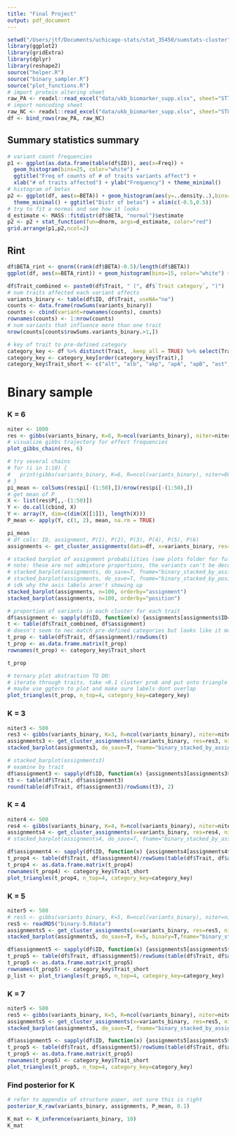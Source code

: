 ```yaml
---
title: "Final Project"
output: pdf_document
---
```


```r
setwd("/Users/jtf/Documents/uchicago-stats/stat_35450/sumstats-cluster")
library(ggplot2)
library(gridExtra)
library(dplyr)
library(reshape2)
source("helper.R")
source("binary_sampler.R")
source("plot_functions.R")
# import protein altering sheet
raw_PA <- readxl::read_excel("data/ukb_biomarker_supp.xlsx", sheet="ST7", skip=1)
# import noncoding sheet
raw_NC <- readxl::read_excel("data/ukb_biomarker_supp.xlsx", sheet="ST8", skip=1)
df <- bind_rows(raw_PA, raw_NC)
```

## Summary statistics summary
```r
# variant count frequencies
p1 <- ggplot(as.data.frame(table(df$ID)), aes(x=Freq)) + 
  geom_histogram(bins=25, color="white") + 
  ggtitle("Freq of counts of # of traits variants affect") + 
  xlab("# of traits affected") + ylab("Frequency") + theme_minimal()
# histogram of betas
p2 <- ggplot(df, aes(x=BETA)) + geom_histogram(aes(y=..density..),bins=100,color="white") + 
  theme_minimal() + ggtitle("Distr of betas") + xlim(c(-0.5,0.5))
# try to fit a normal and see how it looks
d_estimate <- MASS::fitdistr(df$BETA, "normal")$estimate 
p2 <- p2 + stat_function(fun=dnorm, args=d_estimate, color="red")
grid.arrange(p1,p2,ncol=2)
```

## Rint
```r
df$BETA_rint <- qnorm((rank(df$BETA)-0.5)/length(df$BETA))
ggplot(df, aes(x=BETA_rint)) + geom_histogram(bins=15, color="white") + theme_minimal() + ggtitle("PA")
```

```r
df$Trait_combined <- paste0(df$Trait, " (", df$`Trait category`, ")")
# num traits affected each variant affects
variants_binary <- table(df$ID, df$Trait, useNA="no")
counts <- data.frame(rowSums(variants_binary))
counts <- cbind(variant=rownames(counts), counts)
rownames(counts) <- 1:nrow(counts)
# num variants that influence more than one trait
nrow(counts[counts$rowSums.variants_binary.>1,])

# key of trait to pre-defined category
category_key <- df %>% distinct(Trait, .keep_all = TRUE) %>% select(Trait, `Trait category`)
category_key <- category_key[order(category_key$Trait),]
category_key$Trait_short <- c("alt", "alb", "akp", "apA", "apB", "ast", "astalt", "crp", "cal", "chol", "crea", "creaU", "cysC", "dbili", "eGFR", "ggt", "glu", "HbA1c", "HDL", "IGF1", "LDL", "LpA", "malbU", "nalb", "phos", "potU", "SHBG", "sodU", "test", "tbili", "tprot", "trig", "urate", "urea", "vitD")
```

# Binary sample

### K = 6
```r
niter <- 1000
res <- gibbs(variants_binary, K=6, R=ncol(variants_binary), niter=niter)
# visualize gibbs trajectory for effect frequencies
plot_gibbs_chain(res, 6)
```


```r
# try several chains
# for (i in 1:10) {
#   print(gibbs(variants_binary, K=6, R=ncol(variants_binary), niter=60)$pi[60,])
# }
pi_mean <- colSums(res$pi[-(1:50),])/nrow(res$pi[-(1:50),])
# get mean of P
X <- list(res$P[,,-(1:50)])
Y <- do.call(cbind, X)
Y <- array(Y, dim=c(dim(X[[1]]), length(X)))
P_mean <- apply(Y, c(1, 2), mean, na.rm = TRUE)
```


```r
pi_mean
# df cols: ID, assignment, P(1), P(2), P(3), P(4), P(5), P(6)
assignments <- get_cluster_assignments(data=df, x=variants_binary, res=res, niter=niter)
```

```r
# stacked barplot of assignment probabilities (see plots folder for full plot)
# note: these are not admixture proportions, the variants can't be decomposed into something analagous to loci
# stacked_barplot(assignments, do_save=T, fname="binary_stacked_by_assignment.png", orderby="assignment") # takes a moment to run
# stacked_barplot(assignments, do_save=T, fname="binary_stacked_by_position.png", orderby="position") # takes a moment to run
# idk why the axis labels aren't showing up
stacked_barplot(assignments, n=100, orderby="assignment")
stacked_barplot(assignments, n=100, orderby="position")
```

```r
# proportion of variants in each cluster for each trait
df$assignment <- sapply(df$ID, function(x) {assignments[assignments$ID==x, ]$assignment})
t <- table(df$Trait_combined, df$assignment)
# doesn't seem to nec match pre-defined categories but looks like it makes biological sense...
t_prop <- table(df$Trait, df$assignment)/rowSums(t)
t_prop <- as.data.frame.matrix(t_prop)
rownames(t_prop) <- category_key$Trait_short

t_prop
```

```r
# ternary plot abstraction TO DO:
# iterate through traits, take >0.1 cluster prob and put onto triangle
# maybe use ggtern to plot and make sure labels dont overlap
plot_triangles(t_prop, n_top=4, category_key=category_key)
```

### K = 3
```r
niter3 <- 500
res3 <- gibbs(variants_binary, K=3, R=ncol(variants_binary), niter=niter3)
assignments3 <- get_cluster_assignments(x=variants_binary, res=res3, niter=niter3)
stacked_barplot(assignments3, do_save=T, fname="binary_stacked_by_assignment_k=3.png", orderby="assignment") # takes a moment to run
```
```r
# stacked_barplot(assignments3)
# examine by trait
df$assignment3 <- sapply(df$ID, function(x) {assignments3[assignments3$ID==x, ]$assignment})
t3 <- table(df$Trait, df$assignment3)
round(table(df$Trait, df$assignment3)/rowSums(t3), 2)
```

### K = 4
```r
niter4 <- 500
res4 <- gibbs(variants_binary, K=4, R=ncol(variants_binary), niter=niter4)
assignments4 <- get_cluster_assignments(x=variants_binary, res=res4, niter=niter4)
# stacked_barplot(assignments4, do_save=T, fname="binary_stacked_by_assignment_k=4.png", orderby="assignment") # takes a moment to run
```

```r
df$assignment4 <- sapply(df$ID, function(x) {assignments4[assignments4$ID==x, ]$assignment})
t_prop4 <- table(df$Trait, df$assignment4)/rowSums(table(df$Trait, df$assignment4))
t_prop4 <- as.data.frame.matrix(t_prop4)
rownames(t_prop4) <- category_key$Trait_short
plot_triangles(t_prop4, n_top=4, category_key=category_key)
```

### K = 5
```r
niter5 <- 500
# res5 <- gibbs(variants_binary, K=5, R=ncol(variants_binary), niter=niter5)
res5 <- readRDS("binary-5.Rdata")
assignments5 <- get_cluster_assignments(x=variants_binary, res=res5, niter=niter5)
stacked_barplot(assignments5, do_save=T, K=5, binary=T,fname="binary_stacked_by_assignment_k=5.png", orderby="assignment") # takes a moment to run
```

```r
df$assignment5 <- sapply(df$ID, function(x) {assignments5[assignments5$ID==x, ]$assignment})
t_prop5 <- table(df$Trait, df$assignment5)/rowSums(table(df$Trait, df$assignment5))
t_prop5 <- as.data.frame.matrix(t_prop5)
rownames(t_prop5) <- category_key$Trait_short
p_list <- plot_triangles(t_prop5, n_top=4, category_key=category_key)
```

### K = 7
```r
niter5 <- 500
res5 <- gibbs(variants_binary, K=5, R=ncol(variants_binary), niter=niter5)
assignments5 <- get_cluster_assignments(x=variants_binary, res=res5, niter=niter5)
stacked_barplot(assignments5, do_save=T, fname="binary_stacked_by_assignment_k=5.png", orderby="assignment") # takes a moment to run
```

```r
df$assignment5 <- sapply(df$ID, function(x) {assignments5[assignments5$ID==x, ]$assignment})
t_prop5 <- table(df$Trait, df$assignment5)/rowSums(table(df$Trait, df$assignment5))
t_prop5 <- as.data.frame.matrix(t_prop5)
rownames(t_prop5) <- category_key$Trait_short
plot_triangles(t_prop5, n_top=4, category_key=category_key)
```



### Find posterior for K
```r
# refer to appendix of structure paper, not sure this is right
posterior_K_raw(variants_binary, assignments, P_mean, 0.1)

K_mat <- K_inference(variants_binary, 10)
K_mat
```


